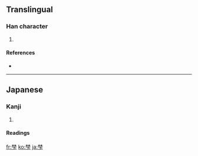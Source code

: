 ==Translingual==

===Han character===
{{Han char|rn=75|rad=木|as=07|sn=11|four=|canj=木木一卜 (DDMY)}}

# {{defn|Han|sort=木07}}

====References====
* {{Han ref|kx=0531.131|dkj=14910|hdz=21210.041|uh=68BA|ud=26810}}

----

==Japanese==

===Kanji===
{{ja-kanji|grade=|rs=木07}}

# {{defn|Japanese|sort=木07}}

====Readings====
{{ja-readings|on=|kun=[[ふもと]] (fumoto)}}

[[fr:梺]]
[[ko:梺]]
[[ja:梺]]